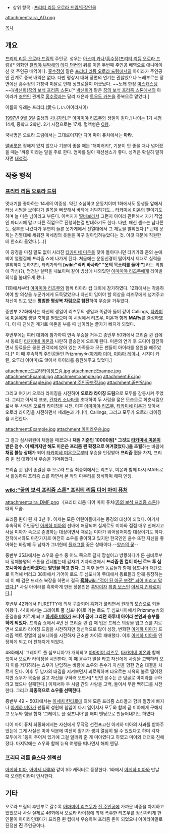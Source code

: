 {{{+1 春音 あいら. Aira Harune }}} 

* 상위 항목 : [[프리티 리듬 오로라 드림/등장인물]]

attachment:aira_AD.png

[[목차]]
== 개요 ==
[[프리티 리듬 오로라 드림]]의 주인공. 성우는 [[아스미 카나]]/[[홍수정]]([[프리티 리듬 오로라 드림]])[* 외화인 [[찰리야 부탁해]]의 [[테디 던컨]]의 뒤를 이은 두번째 주인공 배역으로 애니메이션 첫 주인공 배역이다. [[홍수정]]이 맡은 [[프리티 리듬 오로라 드림]]에서의 아이라가 주인공인 관계로 중복 배역은 없다. 다만 평상시 대화 장면의 연기는 괜찮았으나 노래부르는 장면에선 홍수정의 가창력 미달로 인해 싱크로율이 어긋났다. ~~노래 한정 [[미스캐스팅]]~~]/[[박신희]]([[꿈의 보석 프리즘 스톤]]).[* [[박신희]]가 맡은 [[꿈의 보석 프리즘 스톤]]에서의 아이라가 [[조연]]인 관계로 [[홍수정]]과는 달리 재은과 [[토우도 카논]]을 중복으로 맡았다.]

이름의 유래는 프리티.(愛らしい.아이라시이)

[[1997년]] [[9월 3일]] 출생의 [[처녀자리]].[* [[아마미야 리즈무]]와 생일이 같다.] 나이는 1기 시점 14세, 중학교 2학년. 2기 시점으로는 17세. 혈액형은 [[O형]].

국내명은 오로라 드림에서는 그대로이지만 디어 마이 퓨처에서는 '''아라'''.
  
[[말버릇]]은 정해져 있지 않으나 기분이 좋을 때는 '해피러키!', 기분이 안 좋을 때나 넘어졌을 때는 '꺄흥'이라는 말을 주로 한다. 엄마를 닮아 패션센스가 좋다. 성격은 확실히 말하자면 [[내성적]].

== 작중 행적 ==
=== [[프리티 리듬 오로라 드림]] ===
멋내기를 좋아하는 14세의 여중생. 약간 소심하고 운동치이며 1화에서도 동생들 앞에서 터닝 시범을 보이다가 발목을 삐끗해서 바닥에 처박히기도... [[타카미네 미온]]의 팬이기도 하며 늘 미온 님이라고 부른다. 아버지가 [[딸바보]]라서 그런지 아이라 관련해서 자기 직업인 파티시에 말고 다른 직업으로 진행하는걸 반대하기도 한다. 다만, 패션 센스는 남다른 듯, 심부름 나갔다가 우연히 들른 옷가게에서 진열대에서 그 재능을 발휘했다.[* 근데 문제는 진열대에 세워진 마네킹의 옷들을 마구 갈아입혀놓았다는 것. 이것 때문에 직원한테 한소리 들었다.(...)] 

이 광경을 마침 말도 없이 사라진 [[타카미네 미온]]을 찾아 돌아다니던 타키가와 준의 눈에 띄어 얼떨결에 프리즘 쇼에 나가게 된다. 처음에는 운동신경이 떨어져서 제대로 실력을 발휘하지 못하지만, 타키가와의 '''[wiki:"넥키 바사라" "옷의 목소리를 들어!"]''' 라는 외침에 각성(?), 엄청난 실력을 내보이며 같이 빙상에 나와있던 [[아마미야 리즈무]]에게 라이벌 의식을 불태우게 했다.

11화에서부터 [[아마미야 리즈무]]와 함께 티아라 컵 대회에 참가하였다. 12화에서는 착용하여야 할 의상을 누군가에게 도둑맞았으나 자신이 입어야 할 의상을 리즈무에게 넘겨주고 자신이 입고 있는 '''평범한 평상복 차림으로 참전'''하여 우승을 거두었다.

중반부 22화에서는 자신의 생일이 리즈무의 생일과 똑같아 둘이 같이 Callings, [[타카미네 미온]]에게 생일 축하를 받았으며 이 시점에서 리즈무, 미온과 함께 '''MARs'''를 결성하였다. 이 때 친해진 계기로 미온을 부를 때 님이라는 글자가 빠지게 되었다.

후반부에는 여러 대회에 참가하여 연속 우승을 거두고 종반부 50화에서 프리즘 퀸 컵에서 동료인 [[타카미네 미온]]과 나란히 결승전에 오르게 된다. 미온의 연기 후 드디어 참전하면서 동료들은 물론 관객석에 앉아 있는 가족들과 모든 팬들이 아이라를 응원을 해주었다.[* 이 때 후속작의 주인공들인 Prizmmy☆([[아게하 미아]], [[미야마 레이나]], 시지미 카린, 오루리 아야미)도 앉아서 아이라를 응원해주고 있었다.]

attachment:오로라라이징드림.jpg
attachment:Exampe.jpg
attachment:Exampl.jpg
attachment:xample.jpg
attachment:Ex.jpg
attachment:Exaple.jpg
attachment:주인공보정.jpg
attachment:끝판왕.jpg

그리고 여기서 오로라 라이징을 시전하여 '''오로라 라이징 드림'''으로 모두를 감동시켜 주었다. 그리고 아세치 쿄코, [[칸자키 소나타]]를 초대하여 두 사람을 젊은 모습으로 회춘시킴으로서 두 사람은 오로라 라이징을 시전, 이후 [[아마미야 리즈무]], [[타카미네 미온]]과 셋이서 오로라 라이징을 시전하면서 세레논과 카나메, Callings, 그리고 모두가 오로라 라이징을 시전한다.

attachment:Example.jpg
attachment:아이라우승.jpg

그 결과 심사위원이 채점을 매겼으나 '''채점 기준인 10000점[* 그것도 [[타카미네 미온]]이 받은 점수. 이 때까지만 해도 미온은 프리즘 퀸 확정으로 여겨졌었다.]을 초월'''하는 바람에 '''채점 불능 상태'''가 되어 [[타카미네 미온]]으로부터 우승을 인정받아 '''프리즘 퀸'''을 차지, 프리즘 퀸 컵 대회에서 우승을 거머쥐었다.

프리즘 퀸 컵이 종결된 후 오로라 드림 최종회에서는 리즈무, 미온과 함께 다시  MARs로서 활동하여 프리즘 쇼를 하면서 본 작의 마무리를 장식하며 해피 엔딩.

=== [[wiki:"꿈의 보석 프리즘 스톤" 프리티 리듬 디어 마이 퓨처]] ===
attachment:aira_DMF.png
《프리티 리듬 디어 마이 퓨처([[꿈의 보석 프리즘 스톤]])》 때의 모습.

프리즘 퀸이 된 지 3년 후. 이제는 모든 어린이들에게는 동경의 대상이 되었다. 여기서 후속작의 주인공인 [[아게하 미아]]의 선배에 해당되며 실제로도 미아와 점점 매우 친해지고 사실 미아가 속으로 존경하는 대상이면서 때로는 미아가 뛰어넘어야할 대상이기도 하다. 전작에서와도 마찬가지로 여전히 쇼우를 좋아하고 있지만 한국인인 윤수 또한 자신을 좋아하는 바람에 두 남자가 그녀한테 [[플래그]]를 꽂은 상태이다.--[[양손의 꽃]]--

중반부 35화에서는 쇼우와 윤수 중 어느 쪽으로 갈지 망설이고 방황하다가 돈 봄비로부터 정체불명의 스톤을 건네받는데 갑자기 기자회견에서 '''프리즘 퀸 컵이 아닌 로드 투 심포니아에 출전하겠다는 발언을 하고 만다.''' 그 이후 돌연 동료들과 함께 심포니아 재단으로 이적해 버리고 38화에서 기어이 로드 투 심포니아 무대에서 동료들과 함께 등장하는데 이 때 검은 드레스 복장을 하면서 결국 '''[[흑화]]'''[[wiki:"적이 된 아군 보정" 되어 버리고 말았다.]][* 사실 아이라를 흑화하게 만든 장본인은 [[흑막]]이자 [[최종 보스]]인 [[아세치 킨타로]]이다.]

후반부 42화에서 PURETTY에 의해 구출되어 흑화가 풀리면서 원래의 모습으로 되돌아왔다. 44화에서는 그레이트 풀 심포니아로 가는 로드 투 심포니아에서 Prizmmy☆와 준결승을 치르게 되고 '''[[아게하 미아]]가 드디어 꿈에 그리던 하루네 아이라 본인과 승부를 하게 되었다.''' 프리즘 쇼에서 4년 전 프리즘 퀸 컵 때 입은 드레스 의상을 입고 쇼를 치르면서 오로라 라이징 드림을 시전하지만 정신적으로 많이 성장, 변화한 [[아게하 미아]]가 프리즘 액트 정열의 심포니아를 시전하자 근소한 차이로 패배했다. 이후 [[아게하 미아]]를 인정하게 되고 더 친해지게 되었다.

48화에서 '그레이트 풀 심포니아'가 개최되고 [[아마미야 리즈무]], [[타카미네 미온]]과 함께 셋이서 오로라 라이징을 시전한다. 이 때 윤수가 말을 타고 자신에게 사랑을 고백하러 오자 이를 저지하려는 쇼우가 난입하는 바람에 쇼우와 윤수가 자신을 향한 검술 대결을 치르게 된다. 이후 두 남자의 대결을 지켜보면서 괴로워하며 타오르는 지옥의 불로 떨어졌지만 쇼우가 목숨을 걸고 자신을 구하러 오면서[* 반면 윤수는 큰 덩굴로 아이라를 구하려고 했으나 실패한다.] 이제서야 두 사람 간의 사랑을 고백, 둘이서 무한 백허그를 시전한다. 그리고 '''최종적으로 쇼우를 선택한다.'''

종반부 49 ~ 50화에서는 [[아세치 킨타로]]에 의해 모든 프리즘 스타들과 함께 절망에 빠지나 [[아게하 미아]]가 팬들의 성원에 힘입어 다시 일어서자 모두와 함께 곧 미아에게 구해지고 모두와 힘을 합쳐 '그레이트 풀 심포니아'를 해피 엔딩으로 만들어내기도 하였다.

디어 마이 퓨처 최종화에서는 자신에게 무작정 선전포고한 아게하 미아의 사과를 받아주었는데 그게 사실은 미아 덕분에 여전히 활기가 생겨 열심히 뛸 수 있었다고 하며 각자 모두에게 1등이 주어져 있기에 그걸 일깨워 준 게 미아였다고 하였고 미아와 더더욱 친해졌다. 마지막에는 쇼우와 함께 뉴욕 여행을 떠나면서 해피 엔딩.

=== [[프리티 리듬 올스타 셀렉션]] ===
[[아게하 미아]], [[아야세 나루]]와 같이 SD 캐릭터로 등장한다. 1화에서 [[아게하 미아]]와 만날 때 오랜만이라며 인사한다.

== 기타 ==
오로라 드림의 후반부로 갈수록 [[아마미야 리즈무]]가 [[진 주인공]]에 가까운 비중을 차지하고 있었으나 사실 실제로 46화에서 오로라 라이징에 의해 폭주한 리즈무를 정신차리게 한 인물이 아이라인데다가 프리즘 퀸 컵에서 우승하여 프리즘 퀸이 되었으니 아이라야말로 진정한 '''진''' 주인공이다.

